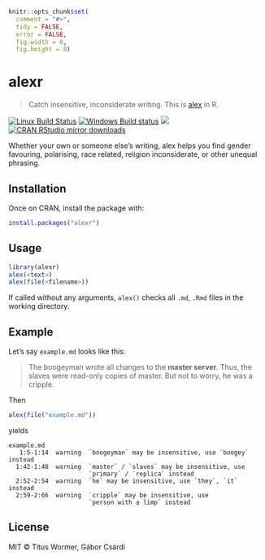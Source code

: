 
```r
knitr::opts_chunk$set(
  comment = "#>",
  tidy = FALSE,
  error = FALSE,
  fig.width = 8,
  fig.height = 8)
```

# alexr

> Catch insensitive, inconsiderate writing. This is
> [alex](https://github.com/wooorm/alex) in R.

[![Linux Build Status](https://travis-ci.org/gaborcsardi/alexr.svg?branch=master)](https://travis-ci.org/gaborcsardi/alexr)
[![Windows Build status](https://ci.appveyor.com/api/projects/status/github/gaborcsardi/alexr?svg=true)](https://ci.appveyor.com/project/gaborcsardi/alexr)
[![](http://www.r-pkg.org/badges/version/alexr)](http://www.r-pkg.org/pkg/alexr)
[![CRAN RStudio mirror downloads](http://cranlogs.r-pkg.org/badges/alexr)](http://www.r-pkg.org/pkg/alexr)


Whether your own or someone else’s writing, alex helps you find gender
favouring, polarising, race related, religion inconsiderate, or other
unequal phrasing.

## Installation

Once on CRAN, install the package with:

```r
install.packages("alexr")
```

## Usage

```r
library(alexr)
alex(<text>)
alex(file(<filename>))
```

If called without any arguments, `alex()` checks all `.md`, `.Rmd` files
in the working directory.

## Example

Let's say `example.md` looks like this:

> The boogeyman wrote all changes to the **master server**. Thus, the slaves
> were read-only copies of master. But not to worry, he was a cripple.

Then
```r
alex(file("example.md"))
```
yields
```
example.md
   1:5-1:14  warning  `boogeyman` may be insensitive, use `boogey` instead
  1:42-1:48  warning  `master` / `slaves` may be insensitive, use
                      `primary` / `replica` instead
  2:52-2:54  warning  `he` may be insensitive, use `they`, `it` instead
  2:59-2:66  warning  `cripple` may be insensitive, use
                      `person with a limp` instead
```

## License

MIT © Titus Wormer, Gábor Csárdi
